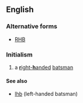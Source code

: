==English==

===Alternative forms===
* [[RHB]]

===Initialism===
{{head|en|initialism}}

# {{context|cricket|lang=en}} a [[right-handed|'''r'''ight-'''h'''anded]] [[batsman]]

====See also====
* [[lhb]] (left-handed batsman)